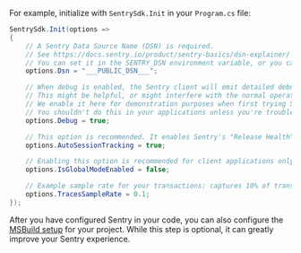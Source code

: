 For example, initialize with `SentrySdk.Init` in your `Program.cs` file:


```csharp
SentrySdk.Init(options =>
{
    // A Sentry Data Source Name (DSN) is required.
    // See https://docs.sentry.io/product/sentry-basics/dsn-explainer/
    // You can set it in the SENTRY_DSN environment variable, or you can set it in code here.
    options.Dsn = "___PUBLIC_DSN___";

    // When debug is enabled, the Sentry client will emit detailed debugging information to the console.
    // This might be helpful, or might interfere with the normal operation of your application.
    // We enable it here for demonstration purposes when first trying Sentry.
    // You shouldn't do this in your applications unless you're troubleshooting issues with Sentry.
    options.Debug = true;

    // This option is recommended. It enables Sentry's "Release Health" feature.
    options.AutoSessionTracking = true;

    // Enabling this option is recommended for client applications only. It ensures all threads use the same global scope.
    options.IsGlobalModeEnabled = false;

    // Example sample rate for your transactions: captures 10% of transactions
    options.TracesSampleRate = 0.1;
});
```

<Note>

After you have configured Sentry in your code, you can also configure the
[MSBuild setup](/platforms/dotnet/configuration/msbuild/) for your project. While this step is optional,
it can greatly improve your Sentry experience.

</Note>
